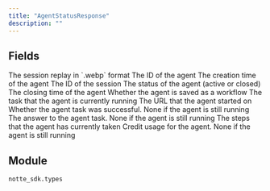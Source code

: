 ```yaml
---
title: "AgentStatusResponse"
description: ""
---
```




## Fields

<ParamField path="replay" type="UnionType[bytes, None]" required>
  The session replay in `.webp` format
</ParamField>

<ParamField path="agent_id" type="str" required>
  The ID of the agent
</ParamField>

<ParamField path="created_at" type="datetime" required>
  The creation time of the agent
</ParamField>

<ParamField path="session_id" type="str" required>
  The ID of the session
</ParamField>

<ParamField path="status" type="AgentStatus" required>
  The status of the agent (active or closed)
</ParamField>

<ParamField path="closed_at" type="UnionType[datetime, None]" required>
  The closing time of the agent
</ParamField>

<ParamField path="saved" type="bool" required>
  Whether the agent is saved as a workflow
</ParamField>

<ParamField path="task" type="str" required>
  The task that the agent is currently running
</ParamField>

<ParamField path="url" type="UnionType[str, None]" required>
  The URL that the agent started on
</ParamField>

<ParamField path="success" type="UnionType[bool, None]" required>
  Whether the agent task was successful. None if the agent is still running
</ParamField>

<ParamField path="answer" type="UnionType[str, None]" required>
  The answer to the agent task. None if the agent is still running
</ParamField>

<ParamField path="steps" type="list[AgentCompletion]" required>
  The steps that the agent has currently taken
</ParamField>

<ParamField path="credit_usage" type="UnionType[float, None]" required>
  Credit usage for the agent. None if the agent is still running
</ParamField>


## Module

`notte_sdk.types`

